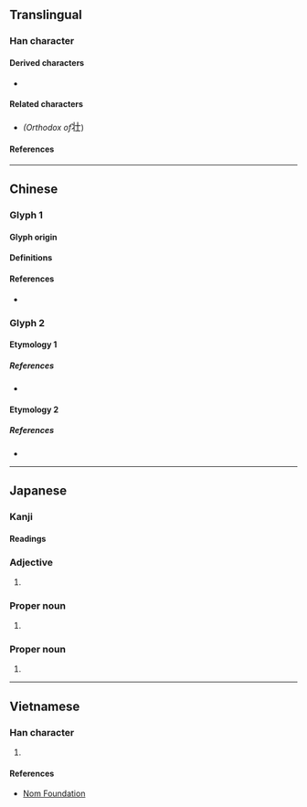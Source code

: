{{also|壯}}
{{character info/new}}
{{character info|0x2F851}}
==Translingual==
{{ja-forms|壮|壮|[[壯]]}}

===Han character===
{{Han char|rn=33|rad=士|as=03|sn=6|four=34110|canj=LMG,ILG|ids=⿰丬士(<code>U+58EE</code>),⿰丬土(<code>U+2F851</code>)}}

====Derived characters====
* {{l|mul|[[荘]], [[装]]}}

====Related characters====
* {{l|mul|[[壯]]}} ''(Orthodox {{w|Traditional Chinese|traditional form}} of ''<big>壮</big>)

====References====
{{Han ref|kx=0243.011|dkj=05642|dj=0483.020|hdz=10420.060|uh=58EE}}
{{Han ref|uh=2F851}}

----

==Chinese==

===Glyph 1===
{{Han-glyphref|⿰丬士|}}

====Glyph origin====
{{Han simp|壯|f=爿|t=丬}}

====Definitions====
{{zh-see|壯|sv}}

====References====
* {{R:twedu|A00833-003#37}}

===Glyph 2===
{{Han-glyphref|⿰丬土|}}

====Etymology 1====
{{zh-see|壯|v}}

=====References=====
* {{R:twedu|A00833-001#18}}

====Etymology 2====
{{zh-see|牡|v}}

=====References=====
* {{R:twedu|A02490-004#17}}

----

==Japanese==
{{ja-kanji forms|壮|壯}}

===Kanji===
{{ja-kanji|grade=c|rs=士03|kyu=壯}}

====Readings====
{{ja-readings
|goon=しょう<さう
|kanon=そう<しやう
|kun=さか-ん
|nanori=つよし
}}

===Adjective===
{{ja-adj|さかん|decl=na}}

# {{alt form|lang=ja|sort=さかん|盛ん}}

===Proper noun===
{{ja-pos|proper|そう|hhira=さう}}

# {{given name|lang=ja|sort=そう|male}}

===Proper noun===
{{ja-pos|proper|つよし}}

# {{given name|lang=ja|sort=つよし|male}}

----

==Vietnamese==

===Han character===
{{vi-hantu|rs=士03|[[tráng]]}}

# {{defn|lang=vi|sort=士03}}

====References====
* [http://nomfoundation.org/common/nom_details.php?codepoint=58EE Nom Foundation]